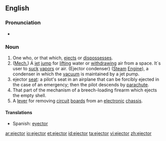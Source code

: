 ==English==

===Pronunciation===
* {{IPA|/iːˈʤɛktɚ/}}

===Noun===
{{en-noun}}

# One who, or that which, [[eject]]s or [[dispossess]]es.
# ([[mechanics|Mech.]]) A [[jet]] [[jump]] for [[lift]]ing water or [[withdraw]]ing air from a space. It´s user to [[suck]] [[vapor]]s or air. {Ejector condenser} ([[steam|Steam]] [[engine|Engine]]), a condenser in which the [[vacuum]] is maintained by a jet pump.
# ejector [[seat]]: a pilot's seat in an airplane that can be forcibly ejected in the case of an emergency; then the pilot descends by [[parachute]].
# That part of the mechanism of a breech-loading firearm which ejects the empty shell.
# A [[lever]] for removing [[circuit]] [[board]]s from an [[electronic]] [[chassis]].

====Translations====
{{trans-top|ejector}}
* Spanish: [[eyector]] {{m}}
{{trans-mid}}
{{trans-bottom}}

[[ar:ejector]]
[[io:ejector]]
[[et:ejector]]
[[id:ejector]]
[[ta:ejector]]
[[vi:ejector]]
[[zh:ejector]]